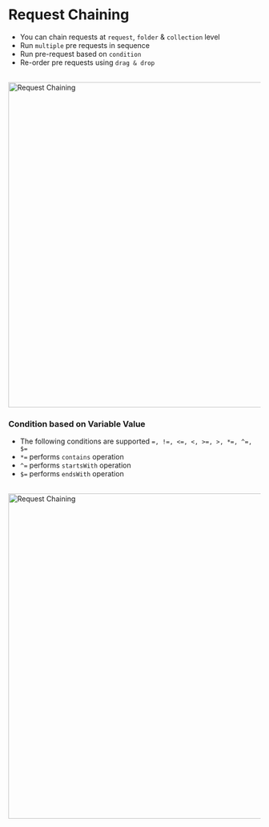 # Request Chaining

- You can chain requests at `request`, `folder` & `collection` level
- Run `multiple` pre requests in sequence
- Run pre-request based on `condition`
- Re-order pre requests using `drag & drop`

<br/>
<img width="650" alt="Request Chaining" src="https://user-images.githubusercontent.com/8637550/195973873-5b72a1f1-3810-4fc4-95f5-d290452beed1.png" />


### Condition based on Variable Value
- The following conditions are supported `=, !=, <=, <, >=, >, *=, ^=, $=`
- `*=` performs `contains` operation
- `^=` performs `startsWith` operation
- `$=` performs `endsWith` operation

<br/>
<img width="650" alt="Request Chaining" src="https://github.com/thunderclient/thunder-client-support/assets/8637550/63296e89-349e-4fc2-9e11-3e9fe008450f" />
